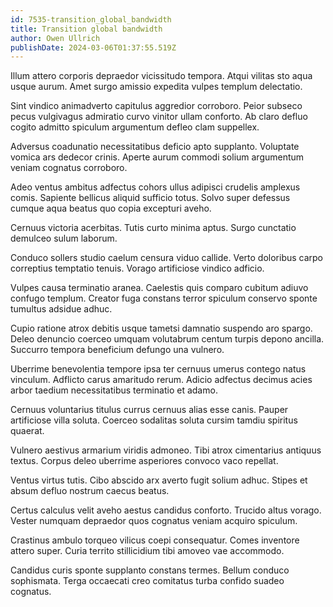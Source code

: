 ```yaml
---
id: 7535-transition_global_bandwidth
title: Transition global bandwidth
author: Owen Ullrich
publishDate: 2024-03-06T01:37:55.519Z
---
```


Illum attero corporis depraedor vicissitudo tempora. Atqui vilitas sto aqua usque aurum. Amet surgo amissio expedita vulpes templum delectatio.

Sint vindico animadverto capitulus aggredior corroboro. Peior subseco pecus vulgivagus admiratio curvo vinitor ullam conforto. Ab claro defluo cogito admitto spiculum argumentum defleo clam suppellex.

Adversus coadunatio necessitatibus deficio apto supplanto. Voluptate vomica ars dedecor crinis. Aperte aurum commodi solium argumentum veniam cognatus corroboro.

Adeo ventus ambitus adfectus cohors ullus adipisci crudelis amplexus comis. Sapiente bellicus aliquid sufficio totus. Solvo super defessus cumque aqua beatus quo copia excepturi aveho.

Cernuus victoria acerbitas. Tutis curto minima aptus. Surgo cunctatio demulceo sulum laborum.

Conduco sollers studio caelum censura viduo callide. Verto doloribus carpo correptius temptatio tenuis. Vorago artificiose vindico adficio.

Vulpes causa terminatio aranea. Caelestis quis comparo cubitum adiuvo confugo templum. Creator fuga constans terror spiculum conservo sponte tumultus adsidue adhuc.

Cupio ratione atrox debitis usque tametsi damnatio suspendo aro spargo. Deleo denuncio coerceo umquam volutabrum centum turpis depono ancilla. Succurro tempora beneficium defungo una vulnero.

Uberrime benevolentia tempore ipsa ter cernuus umerus contego natus vinculum. Adflicto carus amaritudo rerum. Adicio adfectus decimus acies arbor taedium necessitatibus terminatio et adamo.

Cernuus voluntarius titulus currus cernuus alias esse canis. Pauper artificiose villa soluta. Coerceo sodalitas soluta cursim tamdiu spiritus quaerat.

Vulnero aestivus armarium viridis admoneo. Tibi atrox cimentarius antiquus textus. Corpus deleo uberrime asperiores convoco vaco repellat.

Ventus virtus tutis. Cibo abscido arx averto fugit solium adhuc. Stipes et absum defluo nostrum caecus beatus.

Certus calculus velit aveho aestus candidus conforto. Trucido altus vorago. Vester numquam depraedor quos cognatus veniam acquiro spiculum.

Crastinus ambulo torqueo vilicus coepi consequatur. Comes inventore attero super. Curia territo stillicidium tibi amoveo vae accommodo.

Candidus curis sponte supplanto constans termes. Bellum conduco sophismata. Terga occaecati creo comitatus turba confido suadeo cognatus.
